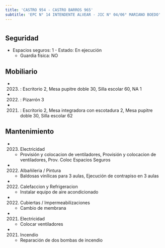 ```yaml
---
title: 'CASTRO 954 - CASTRO BARROS 965'
subtitle: 'EPC N° 14 INTENDENTE ALVEAR - JIC N° 04/06° MARIANO BOEDO'
---
```


#


## Seguridad

*  Espacios seguros: 1 - Estado: En ejecución 
    + Guardia física: NO





## Mobiliario

*  (2023) : Escritorio 2, Mesa pupitre doble 30, Silla escolar 60, NA 1 

*  (2022) : Pizarrón 3 

*  (2021) : Escritorio 2, Mesa integradora con escotadura 2, Mesa pupitre doble 30, Silla escolar 62 





## Mantenimiento

*  (2023) Electricidad 
    + Provisión y colocacion de ventiladores, Provisión y colocacion de ventiladores, Prov. Coloc Espacios Seguros

*  (2022) Albañileria / Pintura 
    + Baldosas vinílicas para 3 aulas, Ejecución de contrapiso en 3 aulas

*  (2022) Calefaccion y Refrigeracion 
    + Instalar equipo de aire acondicionado

*  (2022) Cubiertas / Impermeabilizaciones 
    + Cambio de membrana

*  (2021) Electricidad 
    + Colocar ventiladores

*  (2021) Incendio 
    + Reparación de dos bombas de incendio



